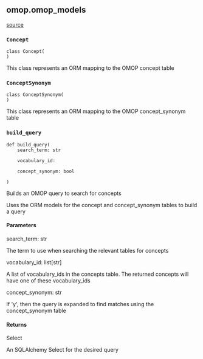 ## omop.omop_models
[source](https://github.com/Health-Informatics-UoN/lettuce/tree/main/Lettuce/omop/omop_models.py)
### `Concept`
```
class Concept(
)
```

This class represents an ORM mapping to the OMOP concept table
### `ConceptSynonym`
```
class ConceptSynonym(
)
```

This class represents an ORM mapping to the OMOP concept_synonym table
### `build_query`
```
def build_query(
	search_term: str

	vocabulary_id: 

	concept_synonym: bool

)
```

Builds an OMOP query to search for concepts

Uses the ORM models for the concept and concept_synonym tables to build a query

#### Parameters
search_term: str

The term to use when searching the relevant tables for concepts

vocabulary_id: list[str]

A list of vocabulary_ids in the concepts table. The returned concepts will have one of these vocabulary_ids

concept_synonym: str

If 'y', then the query is expanded to find matches using the concept_synonym table

#### Returns
Select

An SQLAlchemy Select for the desired query

